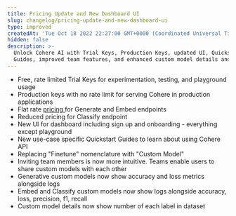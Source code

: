 ```yaml
---
title: Pricing Update and New Dashboard UI
slug: changelog/pricing-update-and-new-dashboard-ui
type: improved
createdAt: 'Tue Oct 18 2022 22:27:00 GMT+0000 (Coordinated Universal Time)'
hidden: false
description: >-
  Unlock Cohere AI with Trial Keys, Production Keys, updated UI, Quickstart
  Guides, improved team features, and enhanced custom model details and metrics.
---
```

- Free, rate limited Trial Keys for experimentation, testing, and playground usage
- Production keys with no rate limit for serving Cohere in production applications
- Flat rate [pricing ](https://cohere.ai/pricing)for Generate and Embed endpoints
- Reduced pricing for Classify endpoint
- New UI for dashboard including sign up and onboarding - everything except playground
- New use-case specific Quickstart Guides to learn about using Cohere API
- Replacing "Finetune" nomenclature with "Custom Model"
- Inviting team members is now more intuitive. Teams enable users to share custom models with each other
- Generative custom models now show accuracy and loss metrics alongside logs
- Embed and Classify custom models now show logs alongside accuracy, loss, precision, f1, recall
- Custom model details now show number of each label in dataset
